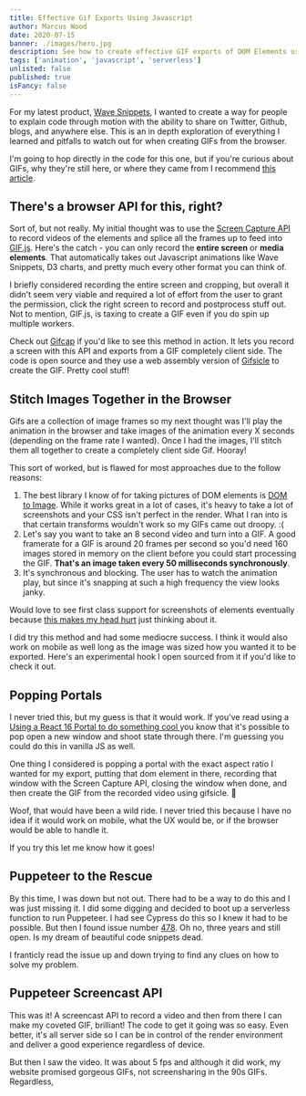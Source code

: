 ```yaml
---
title: Effective Gif Exports Using Javascript
author: Marcus Wood
date: 2020-07-15
banner: ./images/hero.jpg
description: See how to create effective GIF exports of DOM Elements using Javascript.
tags: ['animation', 'javascript', 'serverless']
unlisted: false
published: true
isFancy: false
---
```


For my latest product, [Wave Snippets](https://www.wavesnippets.com/), I wanted to create a way for people to explain code through motion with the ability to share on Twitter, Github, blogs, and anywhere else. This is an in depth exploration of everything I learned and pitfalls to watch out for when creating GIFs from the browser.

I'm going to hop directly in the code for this one, but if you're curious about GIFs, why they're still here, or where they came from I recommend [this article](https://www.wired.com/2017/05/gif-turns-30-ancient-format-changed-internet/).

## There's a browser API for this, right?

Sort of, but not really. My initial thought was to use the [Screen Capture API](https://developer.mozilla.org/en-US/docs/Web/API/Screen_Capture_API/Using_Screen_Capture) to record videos of the elements and splice all the frames up to feed into [GIF.js](https://jnordberg.github.io/gif.js/). Here's the catch - you can only record the **entire screen** or **media elements**. That automatically takes out Javascript animations like Wave Snippets, D3 charts, and pretty much every other format you can think of.

I briefly considered recording the entire screen and cropping, but overall it didn't seem very viable and required a lot of effort from the user to grant the permission, click the right screen to record and postprocess stuff out. Not to mention, GIF.js, is taxing to create a GIF even if you do spin up multiple workers.

<Note>

Check out [Gifcap](https://gifcap.dev/) if you'd like to see this method in action. It lets you record a screen with this API and exports from a GIF completely client side. The code is open source and they use a web assembly version of [Gifsicle](https://github.com/kohler/gifsicle) to create the GIF. Pretty cool stuff!

</Note>

## Stitch Images Together in the Browser

Gifs are a collection of image frames so my next thought was I'll play the animation in the browser and take images of the animation every X seconds (depending on the frame rate I wanted). Once I had the images, I'll stitch them all together to create a completely client side Gif. Hooray!

This sort of worked, but is flawed for most approaches due to the follow reasons:

1. The best library I know of for taking pictures of DOM elements is [DOM to Image](https://github.com/tsayen/dom-to-image). While it works great in a lot of cases, it's heavy to take a lot of screenshots and your CSS isn't perfect in the render. What I ran into is that certain transforms wouldn't work so my GIFs came out droopy. :(
2. Let's say you want to take an 8 second video and turn into a GIF. A good framerate for a GIF is around 20 frames per second so you'd need 160 images stored in memory on the client before you could start processing the GIF. **That's an image taken every 50 milliseconds synchronously**.
3. It's synchronous and blocking. The user has to watch the animation play, but since it's snapping at such a high frequency the view looks janky.

Would love to see first class support for screenshots of elements eventually because [this makes my head hurt](https://github.com/tsayen/dom-to-image#how-it-works) just thinking about it.

I did try this method and had some mediocre success. I think it would also work on mobile as well long as the image was sized how you wanted it to be exported. Here's an experimental hook I open sourced from it if you'd like to check it out.

## Popping Portals

I never tried this, but my guess is that it would work. If you've read using a [Using a React 16 Portal to do something cool
](https://medium.com/hackernoon/using-a-react-16-portal-to-do-something-cool-2a2d627b0202) you know that it's possible to pop open a new window and shoot state through there. I'm guessing you could do this in vanilla JS as well.

One thing I considered is popping a portal with the exact aspect ratio I wanted for my export, putting that dom element in there, recording that window with the Screen Capture API, closing the window when done, and then create the GIF from the recorded video using gifsicle. 🤯

Woof, that would have been a wild ride. I never tried this because I have no idea if it would work on mobile, what the UX would be, or if the browser would be able to handle it.

<Note>

If you try this let me know how it goes!

</Note>

## Puppeteer to the Rescue

By this time, I was down but not out. There had to be a way to do this and I was just missing it. I did some digging and decided to boot up a serverless function to run Puppeteer. I had see Cypress do this so I knew it had to be possible. But then I found issue number [478](https://github.com/puppeteer/puppeteer/issues/478). Oh no, three years and still open. Is my dream of beautiful code snippets dead.

I franticly read the issue up and down trying to find any clues on how to solve my problem.

## Puppeteer Screencast API

This was it! A screencast API to record a video and then from there I can make my coveted GIF, brilliant! The code to get it going was so easy. Even better, it's all server side so I can be in control of the render environment and deliver a good experience regardless of device.

But then I saw the video. It was about 5 fps and although it did work, my website promised gorgeous GIFs, not screensharing in the 90s GIFs. Regardless,


